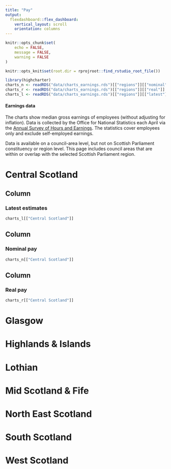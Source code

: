 ```yaml
---
title: "Pay"
output: 
  flexdashboard::flex_dashboard:
    vertical_layout: scroll
    orientation: columns
---
```

  
```r

knitr::opts_chunk$set(
	echo = FALSE,
	message = FALSE,
	warning = FALSE
)

knitr::opts_knit$set(root.dir = rprojroot::find_rstudio_root_file())

```

```r

library(highcharter)
charts_n <- readRDS("data/charts_earnings.rds")[["regions"]][["nominal"]]
charts_r <- readRDS("data/charts_earnings.rds")[["regions"]][["real"]]
charts_l <- readRDS("data/charts_earnings.rds")[["regions"]][["latest"]]

```

#### Earnings data

The charts show median gross earnings of employees (without adjusting for inflation). Data is collected by the Office for National Statistics each April via the [Annual Survey of Hours and Earnings](https://www.ons.gov.uk/employmentandlabourmarket/peopleinwork/earningsandworkinghours/bulletins/annualsurveyofhoursandearnings/latest). The statistics cover employees only and exclude self-employed earnings.

Data is available on a council-area level, but not on Scottish Parliament constituency or region level. This page includes council areas that are within or overlap with the selected Scottish Parliament region.

# Central Scotland

## Column

### Latest estimates {data-height=400}

```r
charts_l[["Central Scotland"]]
```

## Column

### Nominal pay {data-height=400}

```r
charts_n[["Central Scotland"]]
```

## Column

### Real pay {data-height=400}

```r
charts_r[["Central Scotland"]]
```


# Glasgow

# Highlands & Islands

# Lothian

# Mid Scotland & Fife

# North East Scotland

# South Scotland

# West Scotland

